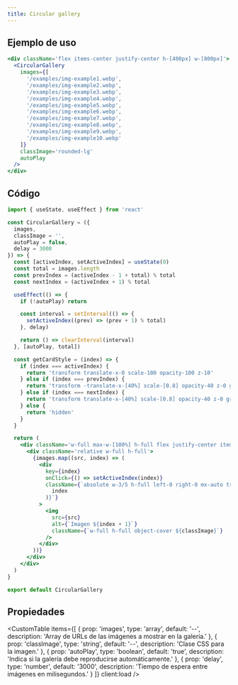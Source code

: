 ```yaml
---
title: Circular gallery
---
```



<div className='flex items-center justify-center mx-auto not-prose'>
  <Alert
    title='Pista'
    content='Haz click sobre una de las tarjetas a la izquierda o derecha 🪄.'
    type='default'
    styleVariant='bordered'
    client:load
  />
</div>

<div className='flex items-center justify-center mt-10 mb-20 not-prose'>
  <div className='flex items-center justify-center h-[400px] w-[800px]'>
    <CircularGallery
      images={[
        '/examples/img-example1.webp',
        '/examples/img-example2.webp',
        '/examples/img-example3.webp',
        '/examples/img-example4.webp',
        '/examples/img-example5.webp',
        '/examples/img-example6.webp',
        '/examples/img-example7.webp',
        '/examples/img-example8.webp',
        '/examples/img-example9.webp',
        '/examples/img-example10.webp'
      ]}
      classImage='rounded-lg'
      autoPlay
      client:load
    />
  </div>
</div>

## Ejemplo de uso

<CodeBlock client:load>

```jsx
<div className='flex items-center justify-center h-[400px] w-[800px]'>
  <CircularGallery
    images={[
      '/examples/img-example1.webp',
      '/examples/img-example2.webp',
      '/examples/img-example3.webp',
      '/examples/img-example4.webp',
      '/examples/img-example5.webp',
      '/examples/img-example6.webp',
      '/examples/img-example7.webp',
      '/examples/img-example8.webp',
      '/examples/img-example9.webp',
      '/examples/img-example10.webp'
    ]}
    classImage='rounded-lg'
    autoPlay
  />
</div>
```

</CodeBlock>

## Código

<CodeBlock client:load>

```jsx
import { useState, useEffect } from 'react'

const CircularGallery = ({
  images,
  classImage = '',
  autoPlay = false,
  delay = 3000
}) => {
  const [activeIndex, setActiveIndex] = useState(0)
  const total = images.length
  const prevIndex = (activeIndex - 1 + total) % total
  const nextIndex = (activeIndex + 1) % total

  useEffect(() => {
    if (!autoPlay) return

    const interval = setInterval(() => {
      setActiveIndex((prev) => (prev + 1) % total)
    }, delay)

    return () => clearInterval(interval)
  }, [autoPlay, total])

  const getCardStyle = (index) => {
    if (index === activeIndex) {
      return 'transform translate-x-0 scale-100 opacity-100 z-10'
    } else if (index === prevIndex) {
      return 'transform -translate-x-[40%] scale-[0.8] opacity-40 z-0 grayscale blur-[6px]'
    } else if (index === nextIndex) {
      return 'transform translate-x-[40%] scale-[0.8] opacity-40 z-0 grayscale blur-[6px]'
    } else {
      return 'hidden'
    }
  }

  return (
    <div className='w-full max-w-[100%] h-full flex justify-center items-center transform-3d'>
      <div className='relative w-full h-full'>
        {images.map((src, index) => (
          <div
            key={index}
            onClick={() => setActiveIndex(index)}
            className={`absolute w-3/5 h-full left-0 right-0 mx-auto transition-transform duration-500 ease-linear cursor-pointer ${getCardStyle(
              index
            )}`}
          >
            <img
              src={src}
              alt={`Imagen ${index + 1}`}
              className={`w-full h-full object-cover ${classImage}`}
            />
          </div>
        ))}
      </div>
    </div>
  )
}

export default CircularGallery
```

</CodeBlock>

## Propiedades

<CustomTable
  items={[
    {
      prop: 'images',
      type: 'array',
      default: '--',
      description: 'Array de URLs de las imágenes a mostrar en la galería.'
    },
    {
      prop: 'classImage',
      type: 'string',
      default: '--',
      description: 'Clase CSS para la imagen.'
    },
    {
      prop: 'autoPlay',
      type: 'boolean',
      default: 'true',
      description: 'Indica si la galería debe reproducirse automáticamente.'
    },
    {
      prop: 'delay',
      type: 'number',
      default: '3000',
      description: 'Tiempo de espera entre imágenes en milisegundos.'
    }
  ]}
  client:load
/>
